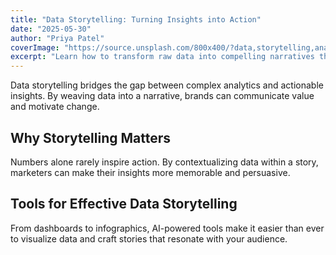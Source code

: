 ```yaml
---
title: "Data Storytelling: Turning Insights into Action"
date: "2025-05-30"
author: "Priya Patel"
coverImage: "https://source.unsplash.com/800x400/?data,storytelling,analytics"
excerpt: "Learn how to transform raw data into compelling narratives that drive business decisions and inspire action."
---
```


Data storytelling bridges the gap between complex analytics and actionable insights. By weaving data into a narrative, brands can communicate value and motivate change.

## Why Storytelling Matters

Numbers alone rarely inspire action. By contextualizing data within a story, marketers can make their insights more memorable and persuasive.

## Tools for Effective Data Storytelling

From dashboards to infographics, AI-powered tools make it easier than ever to visualize data and craft stories that resonate with your audience.
